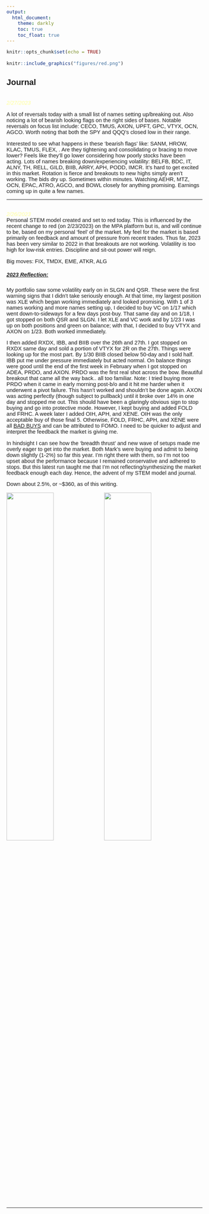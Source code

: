 ---
output: 
  html_document:
    theme: darkly
    toc: true
    toc_float: true
---

<style type="text/css">
  body{
  font-size: 11pt;
  font-family: Arial
}
</style>


```{r setup, include=FALSE}
knitr::opts_chunk$set(echo = TRUE)
```


```{r STEM Model, echo=FALSE, out.width="13%", fig.cap="Stock Feedback", fig.align='right'}
knitr::include_graphics("figures/red.png")
```

## Journal
<br><span style="color:#FFFF99">*2/27/2023*</span><br>

A lot of reversals today with a small list of names setting up/breaking out. Also noticing a lot of bearish looking flags on the right sides of bases. Notable reversals on focus list include: CECO, TMUS, AXON, UPFT, GPC, VTYX, OCN, AGCO. Worth noting that both the SPY and QQQ's closed low in their range.

Interested to see what happens in these 'bearish flags' like: SANM, HROW, KLAC, TMUS, FLEX, . Are they tightening and consolidating or bracing to move lower? Feels like they'll go lower considering how poorly stocks have been acting. Lots of names breaking down/experiencing volatility: BELFB, BDC, IT, ALNY, TH, RELL, GILD, BIIB, ARRY, APH, PODD, IMCR. It's hard to get excited in this market. Rotation is fierce and breakouts to new highs simply aren't working. The bids dry up. Sometimes within minutes. Watching AEHR, MTZ, OCN, EPAC, ATRO, AGCO, and BOWL closely for anything promising. Earnings coming up in quite a few names.


***

<br><span style="color:#FFFF99">*2/26/2023*</span><br>
Personal STEM model created and set to red today. This is influenced by the recent change to red (on 2/23/2023) on the MPA platform but is, and will continue to be, based on my personal 'feel' of the market. My feel for the market is based primarily on feedback and amount of pressure from recent trades. Thus far, 2023 has been very similar to 2022 in that breakouts are not working. Volatility is too high for low-risk entries. Discipline and sit-out power will reign.

Big moves: FIX, TMDX, EME, ATKR, ALG

##### <u>2023 Reflection:</u>
My portfolio saw some volatility early on in SLGN and QSR. These were the first warning signs that I didn't take seriously enough. At that time, my largest position was XLE which began working immediately and looked promising. With 1 of 3 names working and more names setting up, I decided to buy VC on 1/17 which went down-to-sideways for a few days post-buy. That same day and on 1/18, I got stopped on both QSR and SLGN. I let XLE and VC work and by 1/23 I was up on both positions and green on balance; with that, I decided to buy VTYX and AXON on 1/23. Both worked immediately. 

I then added RXDX, IBB, and BIIB over the 26th and 27th. I got stopped on RXDX same day and sold a portion of VTYX for 2R on the 27th. Things were looking up for the most part. By 1/30 BIIB closed below 50-day and I sold half. IBB put me under pressure immediately but acted normal. On balance things were good until the end of the first week in February when I got stopped on ADEA, PRDO, and AXON. PRDO was the first real shot across the bow. Beautiful breakout that came all the way back.. all too familiar. Note: I tried buying more PRDO when it came in early morning post-b/o and it hit me harder when it underwent a pivot failure. This hasn't worked and shouldn't be done again. AXON was acting perfectly (though subject to pullback) until it broke over 14% in one day and stopped me out. This should have been a glaringly obvious sign to stop buying and go into protective mode. However, I kept buying and added FOLD and FRHC. A week later I added OIH, APH, and XENE. OIH was the only acceptable buy of those final 5. Otherwise, FOLD, FRHC, APH, and XENE were all <u>BAD BUYS</u> and can be attributed to FOMO. I need to be quicker to adjust and interpret the feedback the market is giving me.

In hindsight I can see how the 'breadth thrust' and new wave of setups made me overly eager to get into the market. Both Mark's were buying and admit to being down slightly (1-2%) so far this year. I'm right there with them, so I'm not too upset about the performance because I remained conservative and adhered to stops. But this latest run taught me that I'm not reflecting/synthesizing the market feedback enough each day. Hence, the advent of my STEM model and journal.

Down about 2.5%, or ~$360, as of this writing.

![](figures/AXON.png){width=49%}
![](figures/PRDO.png){width=49%}

***
